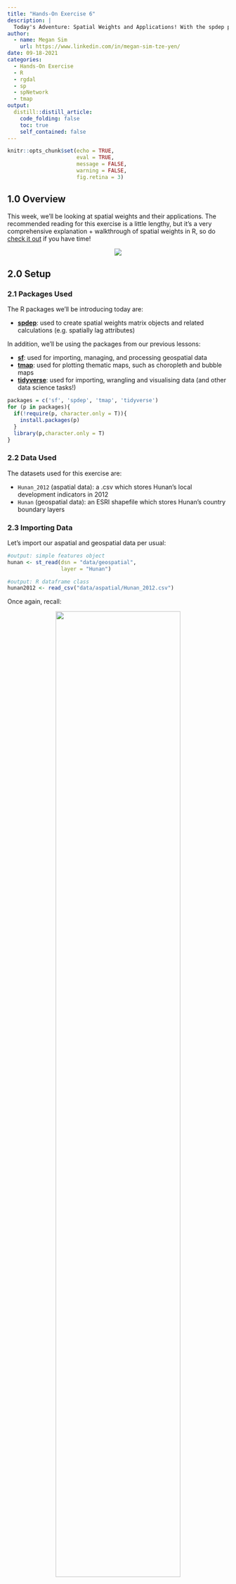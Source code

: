 ```yaml
---
title: "Hands-On Exercise 6"
description: |
  Today's Adventure: Spatial Weights and Applications! With the spdep package, let's learn how to derive and apply spatial weights to compute geographically referenced attributes `r emo::ji("grinning_face_with_smiling_eyes")`
author:
  - name: Megan Sim
    url: https://www.linkedin.com/in/megan-sim-tze-yen/
date: 09-18-2021
categories:
  - Hands-On Exercise
  - R
  - rgdal
  - sp
  - spNetwork
  - tmap
output:
  distill::distill_article:
    code_folding: false
    toc: true
    self_contained: false
---
```



```r
knitr::opts_chunk$set(echo = TRUE, 
                      eval = TRUE,
                      message = FALSE,
                      warning = FALSE,
                      fig.retina = 3)
```

## 1.0 Overview
This week, we'll be looking at spatial weights and their applications. The recommended reading for this exercise is a little lengthy, but it's a very comprehensive explanation + walkthrough of spatial weights in R, so do [check it out](https://spatialanalysis.github.io/lab_tutorials/Distance_Based_Spatial_Weights.html) if you have time!

<center>
![](images/recommendedreading.png)
</center>

## 2.0 Setup

### 2.1 Packages Used

The R packages we'll be introducing today are:

- [**spdep**](https://cran.r-project.org/web/packages/spdep/index.html): used to create spatial weights matrix objects and related calculations (e.g. spatially lag attributes)

In addition, we'll be using the packages from our previous lessons:

- [**sf**](https://cran.r-project.org/web/packages/sf/index.html): used for importing, managing, and processing geospatial data
- [**tmap**](https://cran.r-project.org/web/packages/tmap/index.html): used for plotting thematic maps, such as choropleth and bubble maps
- [**tidyverse**](https://www.tidyverse.org/): used for importing, wrangling and visualising data (and other data science tasks!)

```r
packages = c('sf', 'spdep', 'tmap', 'tidyverse')
for (p in packages){
  if(!require(p, character.only = T)){
    install.packages(p)
  }
  library(p,character.only = T)
}
```

### 2.2 Data Used
The datasets used for this exercise are:

- `Hunan_2012` (aspatial data): a .csv which stores Hunan's local development indicators in 2012
- `Hunan` (geospatial data): an ESRI shapefile which stores Hunan's country boundary layers

### 2.3 Importing Data
Let's import our aspatial and geospatial data per usual:

```r
#output: simple features object
hunan <- st_read(dsn = "data/geospatial", 
                 layer = "Hunan")

#output: R dataframe class
hunan2012 <- read_csv("data/aspatial/Hunan_2012.csv")
```

Once again, recall:

<center>
![](images/importmethods.png){width=75%}
</center>

### 2.4 Data Preparation

Let's perform a relational join to update the attribute data of `hunan`'s SpatialPolygonsDataFrame with the attribute fields of our `hunan2012` dataframe. We'll do this with *left_join()*:

```r
hunan <- left_join(hunan,hunan2012)
knitr::kable(head(hunan, n=5))
```

### 2.5 Data Visualisation
Let's visualise our geospatial data: our goal is to show the distribution of GDPPC 2012:

```r
qtm(hunan, "GDPPC")
```

## 3.0 Computing Contiguity Spatial Weights
Now onto the meat of this exercise: spatial weights! We'll be using the  [*poly2nb()*](https://r-spatial.github.io/spdep/reference/poly2nb.html) function of our **spdep** package to compute contiguity weight matrices for the study area.

What this function does is to build a neighbours list based on regions with contiguous boundaries - which means they're in 'contact' and share one or more boundary points. For example, on the Singapore map, the North-East region is contiguous with the North region and the East region.

One thing to note is the `queen` argument:

- TRUE (default): a single shared boundary point meets the contiguity condition
- FALSE: more than one shared point is required
- note that more than one shared boundary point does not necessarily mean a shared boundary line

We'll be computing based on two types of contiguity: Queen and Rook. If you're a chess buff (or even a chess amateur), these terms will sound familiar to you: and as you might've guessed, they're related to the positions the queen and rook can move on a chess board.

<center>
![](images/queen_vs_rook.png){width=75%}
</center>
*Source: Lloyd, C. (2010). Spatial data analysis: an introduction for GIS users. Oxford university press. Retrieved from https://gis.stackexchange.com/questions/172998/queen-vs-rook-neighborhood, Self-annotated*

In a geospatial context, this is what it looks like:

<center>
![](images/queen_vs_rook_2.png){width=90%}
</center>
*Credit: [AURIN](https://aurin.org.au/resources/workbench-user-guides/portal-user-guides/analysing-your-data/spatial-weight-matrices-tools/contiguous-spatial-weight-matrix/)*

Notice that for the Queen contiguity, even having a single 'point' of shared border qualifies the region as a 'neighbour' - this is what distinguishes it from the Rook contiguity, where the region (polygon) must share a border of some length with the starting region. It can be considered the a more 'stringent' definition of polygon contiguity. [(Reference)](https://www.biomedware.com/files/documentation/OldCSHelp/Concepts/Polygon_contiguity.htm)

### 3.1 Computing (QUEEN) contiguity based neighbours
First, let's compute the Queen contiguity weight matrix:

```r
wm_q <- poly2nb(hunan, queen=TRUE)
summary(wm_q)
```

The summary report above shows that there are 88 area units in Hunan, where the most connected area unit has 11 neighbours. In addition, there are two area units with only 1 neighbour. 

For each polygon in our polygon object (in this context, our areas in Hunan), *wm_q* lists all neighboring polygons. For example, let's see the neighbors for the first polygon:

```r
wm_q[[1]]
```

Polygon 1 has 5 neighbors, with each number representing the polygon IDs as stored in our hunan SpatialPolygonsDataFrame class. Let's try retrieving the county name of Polygon ID=1:

```r
#psst: county is not a misspelling! it's akin to a district/prefecture
hunan$County[1]
```

The output reveals that Polygon ID=1 is Anxiang. We can also retrieve all the county names at once:

```r
hunan$NAME_3[c(2,3,4,57,85)]
```

Lastly, let's look at the complete weight matrix:

```r
str(wm_q)
```

Be warned: The output might cut across several pages.  Save the trees if you are going to print out the report.

### 3.2 Creating (ROOK) contiguity based neighbours

For a rook contiguity weight matrix, we simply need to include the queen=FALSE argument:

```r
wm_r <- poly2nb(hunan, queen=FALSE)
summary(wm_r)
```

The summary is almost the same as the queen contiguity - but notice that now, the most connected area only has 10 neighbour instead of the 11 we saw in the queen contiguity. This is due to the more 'stringent' boundary defintions that Rook uses, as mentioned at the start of this session.

## 4.0 Visualising contiguity weights

### 4.1 Getting polygon centroids
Now that we've got our weights, we have to visualise them: and the best way is through a connectivity graph! A connectivity graph takes a point and displays a line to each neighboring point - which leads us to an issue with our current setup: we're working with polygons, but we need points...

Never fear, the **sf** package is here! To get points from polygons, we typically use the polygon centroids. In the context of this dataset, we'll need to set our coordinates into a separate data frame with a mapping function, which will apply a given function to each element of a vector and returns a vector of the same length. 

Our function is *st_centroid()*, with our input vector is the geometry column of us.bound - which has both longitude and latitude values that we'll save as separate variables (and combine to get our centroid). To help us execute the mapping, we'll be using *map_dbl()*  from the **purrr** package!

Let's get our longitude first:

```r
longitude <- map_dbl(hunan$geometry, ~st_centroid(.x)[[1]])
```

The latitude is the same, except that we're accessing the 2nd value to get latitude:

```r
latitude <- map_dbl(hunan$geometry, ~st_centroid(.x)[[2]])
```

Now that we have latitude and longitude, we'll use cbind to put longitude and latitude into the same object:

```r
coords <- cbind(longitude, latitude)
```

Let's check to see if things are formatted correctly!

```r
head(coords)
```

### 4.2 Plotting based on contiguity 

Here is the Queen contiguity based neighbours map:

```r
plot(hunan$geometry, border="lightgrey")
plot(wm_q, coords, pch = 19, cex = 0.6, add = TRUE, col= "red")
```

And here is the Rook contiguity based neighbours map:

```r
plot(hunan$geometry, border="lightgrey")
plot(wm_r, coords, pch = 19, cex = 0.6, add = TRUE, col = "red")
```

A quick comparison:

```r
par(mfrow=c(1,2))
plot(hunan$geometry, border="lightgrey")
plot(wm_q, coords, pch = 19, cex = 0.6, add = TRUE, col= "red", main="Queen Contiguity")
plot(hunan$geometry, border="lightgrey")
plot(wm_r, coords, pch = 19, cex = 0.6, add = TRUE, col = "red", main="Rook Contiguity")
```

## 5.0 Computing distance based neighbours
Now, let's learn how to derive distance-based weight matrices! We'll be using the  [*dnearneigh()*](https://r-spatial.github.io/spdep/reference/dnearneigh.html) function of our **spdep** package, which will identify neighbours of region points by Euclidean distance. 

>Note: if unprojectede coordinates are used and eitehr specified in the coordinates object x, OR with x as a two-column matrix + longlat=TRUE, great circle distances in km will be clacualted assuming the WGS84 reference ellipsoid.

### 5.1 Determining the cut-off distance

Firstly, we need to determine the upper limit for distance band by using the steps below:

- Return a matrix with the indices of points belonging to the set of the k nearest neighbours of each other by using [*knearneigh()*](https://r-spatial.github.io/spdep/reference/knearneigh.html) of **spdep**.
- Convert the knn object returned by *knearneigh()* into a neighbours list of class nb with a list of integer vectors containing neighbour region number ids by using [*knn2nb()*](https://r-spatial.github.io/spdep/reference/knn2nb.html).
- Return the length of neighbour relationship edges by using [*nbdists()*](https://r-spatial.github.io/spdep/reference/nbdists.html) of **spdep**.  The function returns in the units of the coordinates if the coordinates are projected, in km otherwise.
- Remove the list structure of the returned object by using [**unlist()**](https://www.rdocumentation.org/packages/base/versions/3.6.2/topics/unlist).

```r
#coords <- coordinates(hunan)
k1 <- knn2nb(knearneigh(coords))
k1dists <- unlist(nbdists(k1, coords, longlat = TRUE))
summary(k1dists)
```

We can see that the largest first nearest neighbour distance is 61.79km - we'll use this as the upper threshold, since this guarantees that all units will have at least one neighbour!

### 5.2 Computing fixed distance weight matrix
Now, let's compute the distance weight matrix by using *dnearneigh()*:

```r
wm_d62 <- dnearneigh(coords, 0, 62, longlat = TRUE)
wm_d62
```

>Note: "Average number of links: 3.681818" represents that there are around 4 neighbours on average. 

Next, let's display the content of wm_d62 weight matrix:

```r
str(wm_d62)
```

PSST! Another way to display the structure of the weight matrix is to combine [*table()*](https://www.rdocumentation.org/packages/base/versions/3.6.2/topics/table) and [*card()*](https://r-spatial.github.io/spdep/reference/card.html) of spdep.

```r
table(hunan$County, card(wm_d62))
```

```r
n_comp <- n.comp.nb(wm_d62)
n_comp$nc
```

```r
table(n_comp$comp.id)
```

### 5.3 Plotting fixed distance weight matrix
Now, let's plot the distance weight matrix:

```r
plot(hunan$geometry, border="lightgrey")
plot(wm_d62, coords, add=TRUE)
plot(k1, coords, add=TRUE, col="red", length=0.08)
```

Did you notice the difference between the red and black lines? The red lines show us the links of 1st nearest neighbours while the black lines show the links of neighbours within the cut-off distance of 62km. 

Let's plot them side-by-side for easier comparison:

```r
par(mfrow=c(1,2))
plot(hunan$geometry, border="lightgrey")
plot(k1, coords, add=TRUE, col="red", length=0.08, main="1st nearest neighbours")
plot(hunan$geometry, border="lightgrey")
plot(wm_d62, coords, add=TRUE, pch = 19, cex = 0.6, main="Distance link")
```

### 5.4 Computing adaptive distance weight matrix
Having a fixed distance weight matrix means that more densely settled areas (e.g. urban areas) tend to have more neighbours while the less densely settled areas (e.g. rural areas) tend to have lesser neighbours. 

However, we can control the number of neighbours directly using k-nearest neighbours, either by accepting asymmetric neighbours or imposing symmetry:

```r
knn6 <- knn2nb(knearneigh(coords, k=6))
knn6
```

Let's take a look at the content of the matrix:

```r
str(knn6)
```

> Note: now, each county has 6 neighbours :^)


### 5.5 Plotting distance based neighbours
Now, let's plot our matrix:

```r
plot(hunan$geometry, border="lightgrey")
plot(knn6, coords, pch = 19, cex = 0.6, add = TRUE, col = "red")
```

## 6.0 Weights based on IDW
Let's learn  how to derive a spatial weight matrix based on Inversed Distance method! First, we'll compute the distances between areas by using [*nbdists()*](https://r-spatial.github.io/spdep/reference/nbdists.html):

```r
dist <- nbdists(wm_q, coords, longlat = TRUE)
ids <- lapply(dist, function(x) 1/(x))
ids
```

### 6.1 Row-standardised weights matrix
Now, we'll need to assign weights to each neighbouring polygon - in this case, we'll assign equal weights to each (style="w"), and assign 1/# of neighbours to each neighbouring county, then summing the weighted income values.

There is a downside to this,though: polygons along the edges of the study area will base their lagged values on fewer polygons. This means that they'll potentially be over- or under-estimating the true nature of the spatial autocorrelation in the data. Do take note!

```r
#zero.policy=TRUE allows for lists of non-neighbours
#zero.policy=FALSE will return an error if there are missing neighbours in the dataset
rswm_q <- nb2listw(wm_q, style="W", zero.policy = TRUE)
rswm_q
```

Let's check the weight of the first polygon's four neighbors type:

```r
rswm_q$weights[10]
```

Each neighbor is assigned a 0.2 of the total weight. This means that when R computes the average neighboring income values, each neighbor's income will be multiplied by 0.2 before being tallied.

Using the same method, we can also derive a row-standardised distance weight matrix:

```r
rswm_ids <- nb2listw(wm_q, glist=ids, style="B", zero.policy=TRUE)
rswm_ids
```

```r
rswm_ids$weights[1]
```

```r
summary(unlist(rswm_ids$weights))
```

## 7.0 Application of Spatial Weight Matrix
There are all sorts of spatial lagged variables, such as:

- spatial lag with row-standardized weights,
- spatial lag as a sum of neighbouring values,
- spatial window average, and spatial window sum.

### 7.1 Spatial lag with row-standardized weights
We'll compute the average neighbor GDPPC value for each polygon - which are often referred to as **spatially lagged values**.

```r
GDPPC.lag <- lag.listw(rswm_q, hunan$GDPPC)
GDPPC.lag
```

Let's append the spatially lagged GDPPC values onto `hunan`:

```r
lag.list <- list(hunan$NAME_3, lag.listw(rswm_q, hunan$GDPPC))
lag.res <- as.data.frame(lag.list)
colnames(lag.res) <- c("NAME_3", "lag GDPPC")
hunan <- left_join(hunan,lag.res)
```

Let's take a look!
The following table shows the average neighboring income values (stored in the Inc.lag object) for each county.

```r
head(hunan)
```

With this, we can see the average nieghbouring income values (Inc.lag) for each county! Now, let's plot both the GDPPC and spatial lag GDPPC for comparison:

```r
gdppc <- qtm(hunan, "GDPPC")
lag_gdppc <- qtm(hunan, "lag GDPPC")
tmap_arrange(gdppc, lag_gdppc, asp=1, ncol=2)
```

### 7.2 Spatial window sum
The spatial window sum uses and includes the diagonal element. Since we're directly altering the strucutre to add diagonal elements, let's assign `knn6` to a new variable:

```r
knn6a <- knn6
```

To add the diagonal element to the neighbour list, we'll use the handy *include.self()* function:

```r
include.self(knn6a)
```

Next, we'll assign binary weights to the neighbour structure that includes the diagonal element:

```r
binary.knn6 <- lapply(knn6a, function(x) 0*x+1)
binary.knn6[1]
```

Once again, we're using *nb2listw()* and *glist()* to explicitly assign weight values:

```r
wm_knn6 <- nb2listw(knn6a, glist = binary.knn6, style = "B")
```

Now that we have our new weight structure, let's compute the lag variable:

```r
lag_knn6 <- lag.listw(wm_knn6, hunan$GDPPC)
```

That's good and all, but we want it as a data.frame! Let's convert the lag variable listw object:

```r
lag.list.knn6 <- list(hunan$NAME_3, lag.listw(wm_knn6, hunan$GDPPC))
lag_knn6.res <- as.data.frame(lag.list.knn6)
#let's rename the field names as NAME_3 and lag_sum GDPPC 
colnames(lag_knn6.res) <- c("NAME_3", "lag_sum GDPPC")
```

Now on to the next step! We have to append the *lag_sum GDPPC* values onto *hunan* sf data.frame by using *left_join()*:

```r
hunan <- left_join(hunan, lag_knn6.res)
```

Lastly, *qtm()* of **tmap** package is used to plot the GDPPC and lag_sum GDPPC map next to each other for quick comparison:

```r
gdppc <- qtm(hunan, "GDPPC")
lag_sum_gdppc <- qtm(hunan, "lag_sum GDPPC")
tmap_arrange(gdppc, lag_sum_gdppc, asp=1, ncol=2)
```

## 8.0 Ending Notes
With that, we've got spatial weights under our belts! Join me next exercise to see how else we can apply them in our future analysis `r emo::ji("smile")` 
